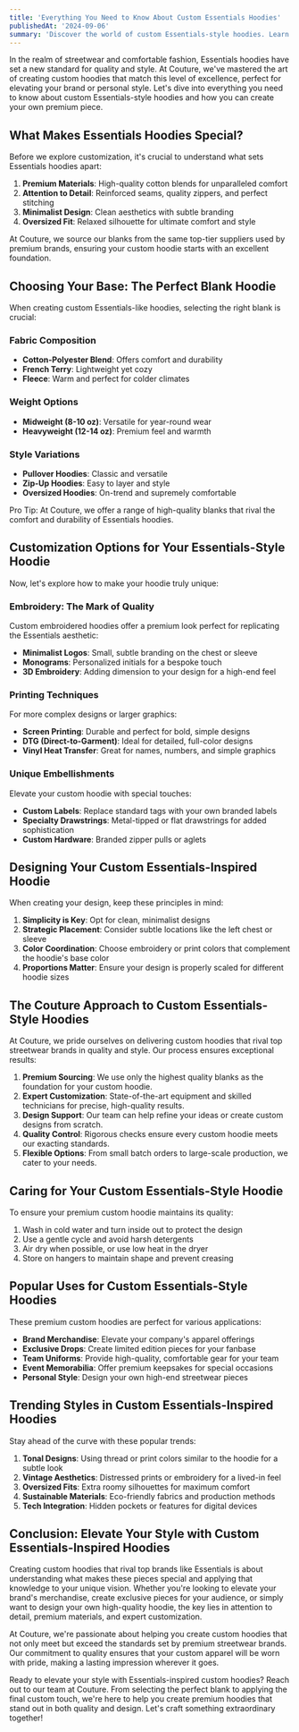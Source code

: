 ```yaml
---
title: 'Everything You Need to Know About Custom Essentials Hoodies'
publishedAt: '2024-09-06'
summary: 'Discover the world of custom Essentials-style hoodies. Learn about quality, design options, and how to create your own premium custom hoodie that rivals top streetwear brands.'
---
```


In the realm of streetwear and comfortable fashion, Essentials hoodies have set a new standard for quality and style. At Couture, we've mastered the art of creating custom hoodies that match this level of excellence, perfect for elevating your brand or personal style. Let's dive into everything you need to know about custom Essentials-style hoodies and how you can create your own premium piece.

## What Makes Essentials Hoodies Special?

Before we explore customization, it's crucial to understand what sets Essentials hoodies apart:

1. **Premium Materials**: High-quality cotton blends for unparalleled comfort
2. **Attention to Detail**: Reinforced seams, quality zippers, and perfect stitching
3. **Minimalist Design**: Clean aesthetics with subtle branding
4. **Oversized Fit**: Relaxed silhouette for ultimate comfort and style

At Couture, we source our blanks from the same top-tier suppliers used by premium brands, ensuring your custom hoodie starts with an excellent foundation.

## Choosing Your Base: The Perfect Blank Hoodie

When creating custom Essentials-like hoodies, selecting the right blank is crucial:

### Fabric Composition

- **Cotton-Polyester Blend**: Offers comfort and durability
- **French Terry**: Lightweight yet cozy
- **Fleece**: Warm and perfect for colder climates

### Weight Options

- **Midweight (8-10 oz)**: Versatile for year-round wear
- **Heavyweight (12-14 oz)**: Premium feel and warmth

### Style Variations

- **Pullover Hoodies**: Classic and versatile
- **Zip-Up Hoodies**: Easy to layer and style
- **Oversized Hoodies**: On-trend and supremely comfortable

Pro Tip: At Couture, we offer a range of high-quality blanks that rival the comfort and durability of Essentials hoodies.

## Customization Options for Your Essentials-Style Hoodie

Now, let's explore how to make your hoodie truly unique:

### Embroidery: The Mark of Quality

Custom embroidered hoodies offer a premium look perfect for replicating the Essentials aesthetic:

- **Minimalist Logos**: Small, subtle branding on the chest or sleeve
- **Monograms**: Personalized initials for a bespoke touch
- **3D Embroidery**: Adding dimension to your design for a high-end feel

### Printing Techniques

For more complex designs or larger graphics:

- **Screen Printing**: Durable and perfect for bold, simple designs
- **DTG (Direct-to-Garment)**: Ideal for detailed, full-color designs
- **Vinyl Heat Transfer**: Great for names, numbers, and simple graphics

### Unique Embellishments

Elevate your custom hoodie with special touches:

- **Custom Labels**: Replace standard tags with your own branded labels
- **Specialty Drawstrings**: Metal-tipped or flat drawstrings for added sophistication
- **Custom Hardware**: Branded zipper pulls or aglets

## Designing Your Custom Essentials-Inspired Hoodie

When creating your design, keep these principles in mind:

1. **Simplicity is Key**: Opt for clean, minimalist designs
2. **Strategic Placement**: Consider subtle locations like the left chest or sleeve
3. **Color Coordination**: Choose embroidery or print colors that complement the hoodie's base color
4. **Proportions Matter**: Ensure your design is properly scaled for different hoodie sizes

## The Couture Approach to Custom Essentials-Style Hoodies

At Couture, we pride ourselves on delivering custom hoodies that rival top streetwear brands in quality and style. Our process ensures exceptional results:

1. **Premium Sourcing**: We use only the highest quality blanks as the foundation for your custom hoodie.
2. **Expert Customization**: State-of-the-art equipment and skilled technicians for precise, high-quality results.
3. **Design Support**: Our team can help refine your ideas or create custom designs from scratch.
4. **Quality Control**: Rigorous checks ensure every custom hoodie meets our exacting standards.
5. **Flexible Options**: From small batch orders to large-scale production, we cater to your needs.

## Caring for Your Custom Essentials-Style Hoodie

To ensure your premium custom hoodie maintains its quality:

1. Wash in cold water and turn inside out to protect the design
2. Use a gentle cycle and avoid harsh detergents
3. Air dry when possible, or use low heat in the dryer
4. Store on hangers to maintain shape and prevent creasing

## Popular Uses for Custom Essentials-Style Hoodies

These premium custom hoodies are perfect for various applications:

- **Brand Merchandise**: Elevate your company's apparel offerings
- **Exclusive Drops**: Create limited edition pieces for your fanbase
- **Team Uniforms**: Provide high-quality, comfortable gear for your team
- **Event Memorabilia**: Offer premium keepsakes for special occasions
- **Personal Style**: Design your own high-end streetwear pieces

## Trending Styles in Custom Essentials-Inspired Hoodies

Stay ahead of the curve with these popular trends:

1. **Tonal Designs**: Using thread or print colors similar to the hoodie for a subtle look
2. **Vintage Aesthetics**: Distressed prints or embroidery for a lived-in feel
3. **Oversized Fits**: Extra roomy silhouettes for maximum comfort
4. **Sustainable Materials**: Eco-friendly fabrics and production methods
5. **Tech Integration**: Hidden pockets or features for digital devices

## Conclusion: Elevate Your Style with Custom Essentials-Inspired Hoodies

Creating custom hoodies that rival top brands like Essentials is about understanding what makes these pieces special and applying that knowledge to your unique vision. Whether you're looking to elevate your brand's merchandise, create exclusive pieces for your audience, or simply want to design your own high-quality hoodie, the key lies in attention to detail, premium materials, and expert customization.

At Couture, we're passionate about helping you create custom hoodies that not only meet but exceed the standards set by premium streetwear brands. Our commitment to quality ensures that your custom apparel will be worn with pride, making a lasting impression wherever it goes.

Ready to elevate your style with Essentials-inspired custom hoodies? Reach out to our team at Couture. From selecting the perfect blank to applying the final custom touch, we're here to help you create premium hoodies that stand out in both quality and design. Let's craft something extraordinary together!